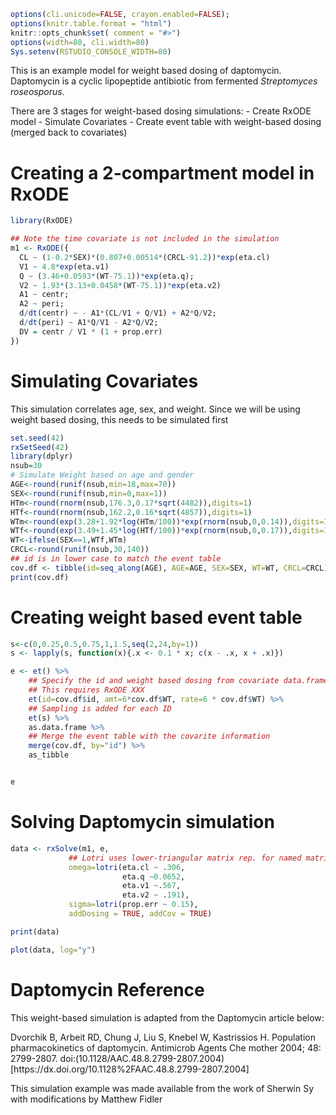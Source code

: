 
```r
options(cli.unicode=FALSE, crayon.enabled=FALSE);
options(knitr.table.format = "html")
knitr::opts_chunk$set( comment = "#>")
options(width=80, cli.width=80)
Sys.setenv(RSTUDIO_CONSOLE_WIDTH=80)
```

This is an example model for weight based dosing of
daptomycin. Daptomycin is a cyclic lipopeptide antibiotic from
fermented *Streptomyces roseosporus*.

There are 3 stages for weight-based dosing simulations:
- Create RxODE model
- Simulate Covariates
- Create event table with weight-based dosing (merged back to covariates)

# Creating a 2-compartment model in RxODE

```r
library(RxODE)

## Note the time covariate is not included in the simulation
m1 <- RxODE({
  CL ~ (1-0.2*SEX)*(0.807+0.00514*(CRCL-91.2))*exp(eta.cl)
  V1 ~ 4.8*exp(eta.v1)
  Q ~ (3.46+0.0593*(WT-75.1))*exp(eta.q);
  V2 ~ 1.93*(3.13+0.0458*(WT-75.1))*exp(eta.v2)
  A1 ~ centr;
  A2 ~ peri;
  d/dt(centr) ~ - A1*(CL/V1 + Q/V1) + A2*Q/V2;
  d/dt(peri) ~ A1*Q/V1 - A2*Q/V2;
  DV = centr / V1 * (1 + prop.err)
})
```

# Simulating Covariates

This simulation correlates age, sex, and weight. Since we will be
using weight based dosing, this needs to be simulated first

```r
set.seed(42)
rxSetSeed(42)
library(dplyr)
nsub=30
# Simulate Weight based on age and gender
AGE<-round(runif(nsub,min=18,max=70))
SEX<-round(runif(nsub,min=0,max=1))
HTm<-round(rnorm(nsub,176.3,0.17*sqrt(4482)),digits=1)
HTf<-round(rnorm(nsub,162.2,0.16*sqrt(4857)),digits=1)
WTm<-round(exp(3.28+1.92*log(HTm/100))*exp(rnorm(nsub,0,0.14)),digits=1)
WTf<-round(exp(3.49+1.45*log(HTf/100))*exp(rnorm(nsub,0,0.17)),digits=1)
WT<-ifelse(SEX==1,WTf,WTm)
CRCL<-round(runif(nsub,30,140))
## id is in lower case to match the event table
cov.df <- tibble(id=seq_along(AGE), AGE=AGE, SEX=SEX, WT=WT, CRCL=CRCL)
print(cov.df)
```
# Creating weight based event table

```r
s<-c(0,0.25,0.5,0.75,1,1.5,seq(2,24,by=1))
s <- lapply(s, function(x){.x <- 0.1 * x; c(x - .x, x + .x)})

e <- et() %>%
    ## Specify the id and weight based dosing from covariate data.frame
    ## This requires RxODE XXX 
    et(id=cov.df$id, amt=6*cov.df$WT, rate=6 * cov.df$WT) %>%
    ## Sampling is added for each ID
    et(s) %>%
    as.data.frame %>%
    ## Merge the event table with the covarite information
    merge(cov.df, by="id") %>%
    as_tibble


e
```

# Solving Daptomycin simulation

```r
data <- rxSolve(m1, e,
             ## Lotri uses lower-triangular matrix rep. for named matrix
             omega=lotri(eta.cl ~ .306, 
                         eta.q ~0.0652,
                         eta.v1 ~.567,
                         eta.v2 ~ .191),
             sigma=lotri(prop.err ~ 0.15),
             addDosing = TRUE, addCov = TRUE)

print(data)

plot(data, log="y")
```

# Daptomycin Reference

This weight-based simulation is adapted from the Daptomycin article
below:

Dvorchik B, Arbeit RD, Chung J, Liu S, Knebel W, Kastrissios
H. Population pharmacokinetics of daptomycin. Antimicrob Agents
Che mother 2004; 48: 2799-2807. doi:(10.1128/AAC.48.8.2799-2807.2004)[https://dx.doi.org/10.1128%2FAAC.48.8.2799-2807.2004]

This simulation example was made available from the work of Sherwin Sy
with modifications by Matthew Fidler
